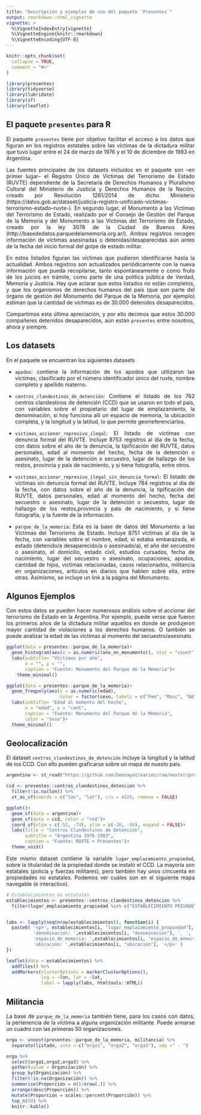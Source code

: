 ```yaml
---
title: "Descripción y ejemplos de uso del paquete `Presentes`"
output: rmarkdown::html_vignette
vignette: >
  %\VignetteIndexEntry{vignette}
  %\VignetteEngine{knitr::rmarkdown}
  %\VignetteEncoding{UTF-8}
---
```


```r
knitr::opts_chunk$set(
  collapse = TRUE,
  comment = "#>"
)
```

```r
library(presentes)
library(tidyverse)
library(lubridate)
library(sf)
library(leaflet)
```
<style>
body {
text-align: justify}
</style>

## El paquete `presentes` para R

El paquete `presentes` tiene por objetivo facilitar el acceso a los datos que figuran en los registros estatales sobre las víctimas de la dictadura militar que tuvo lugar entre el 24 de marzo de 1976 y el 10 de diciembre de 1983 en Argentina. 

Las fuentes principales de los datasets incluidos en el paquete son --en primer lugar-- el Registro Único de Víctimas del Terrorismo de Estado (RUVTE) dependiente de la Secretaría de Derechos Humanos y Pluralismo Cultural del Ministerio de Justicia y Derechos Humanos de la Nación, creado por Resolución 1261/2014 de dicho Ministerio (https://datos.gob.ar/dataset/justicia-registro-unificado-victimas-terrorismo-estado--ruvte-). En segundo lugar, el Monumento a las Víctimas del Terrorismo de Estado, realizado por el Consejo de Gestión del Parque de la Memoria y del Monumento a las Víctimas del Terrorismo de Estado, creado por la ley 3078 de la Ciudad de Buenos Aires (http://basededatos.parquedelamemoria.org.ar/). Ambos registros recogen información de víctimas asesinadas o detenidas/desaparecidas aún antes de la fecha del inicio formal del golpe de estado militar. 

En estos listados figuran las víctimas que pudieron identificarse hasta la actualidad. Ambos registros son actualizados periódicamente con la nueva información que pueda recopilarse, tanto espontáneamente o como fruto de los juicios en trámite, como parte de una política pública de Verdad, Memoria y Justicia. Hay que aclarar que estos listados no están completos, y que los organismos de derechos humanos del país (que son parte del órgano de gestión del Monumento del Parque de la Memoria, por ejemplo) estiman que la cantidad de víctimas es de 30.000 detenidos desaparecidos. 

Compartimos esta última apreciación, y por ello decimos que estos 30.000 compañeres detenidos desaparecidos, aún están `presentes` entre nosotros, ahora y siempre.


## Los datasets

En el paquete se encuentran los siguientes datasets

- `apodos`: contiene la información de los apodos que utilizaron las víctimas, clasificado por el número identificador único del ruvte, nombre completo y apellido materno.

- `centros_clandestinos_de_detención`: Contiene el listado de los 762 centros clandestinos de detención (CCD) que se usaron en todo el país, con variables sobre el propietario del lugar de emplazamiento, la denominación, si hoy funciona allí un espacio de memoria, la ubicación completa, y la longitud y la latitud, lo que permite georreferenciarlos.

- `victimas_accionar_represivo_ilegal`: El listado de víctimas con denuncia formal del RUVTE. Incluye 8753 registros al día de la fecha, con datos sobre el año de la denuncia, la tipificación del RUVTE, datos personales, edad al momento del hecho, fecha de la detención o asesinato, lugar de la detención o secuestro, lugar de hallazgo de los restos, provincia y país de nacimiento, y si tiene fotografía, entre otros.

- `victimas_accionar_represivo_ilegal_sin_denuncia_formal`: El listado de víctimas sin denuncia formal del RUVTE. Incluye 784 registros al día de la fecha, con datos sobre el año de la denuncia, la tipificación del RUVTE, datos personales, edad al momento del hecho, fecha del secuestro o asesinato, lugar de la detención o secuestro, lugar de hallazgo de los restos,provincia y país de nacimiento, y si tiene fotografía, y la fuente de la información.

- `parque_de_la_memoria`: Esta es la base de datos del Monumento a las Víctimas del Terrorismo de Estado. Incluye 8751 víctimas al día de la fecha, con variables sobre el nombre, edad, si estaba embarazada, el estado (detenido/a desaparecido/a o asesinado/a), el año del secuestro o asesinato, el domicilio, estado civil, estudios cursados, fecha de nacimiento, lugar del secuestro o asesinato, ocupaciones, apodos, cantidad de hijos, victimas relacionadas, casos relacionados, militancia en organizaciones, artículos en diarios que hablen sobre ella, entre otras. Asimismo, se incluye un link a la página del Monumento.

## Algunos Ejemplos

Con estos datos se pueden hacer numerosos análisis sobre el accionar del terrorismo de Estado en la Argentina. Por ejemplo, puede verse que fueron los primeros años de la dictadura militar aquellos en donde se produjeron mayor cantidad de violaciones a los derechos humanos. O también se puede analizar la edad de las víctimas al momento del secuestro/asesinato.

```r
ggplot(data = presentes::parque_de_la_memoria)+
  geom_histogram(aes(x = as.numeric(ano_en_monumento)), stat = "count")+
  labs(subtitle= "Víctimas por año",
       x = "", y = "",
       caption = "Fuente: Monumento del Parque de la Memoria")+
    theme_minimal()

ggplot(data = presentes::parque_de_la_memoria)+
  geom_freqpoly(aes(x = as.numeric(edad), 
                    color = factor(sexo, labels = c("Fem", "Masc", "NA"))), stat = "count", size = 1)+
  labs(subtitle= "Edad al momento del hecho",
       x = "edad", y = "cant",
       caption = "Fuente: Monumento del Parque de la Memoria",
       color = "Sexo")+
  theme_minimal()

```

## Geolocalización

El dataset `centros_clandestinos_de_detención` incluye la longitud y la latitud de los CCD. Con ello pueden graficarse sobre un mapa de nuesto país.

```r
argentina <- st_read("https://github.com/Demzayat/varios/raw/master/provinciasND.geojson")

ccd <- presentes::centros_clandestinos_detencion %>% 
  filter(!is.na(lon)) %>% 
  st_as_sf(coords = c("lon", "lat"), crs = 4326, remove = FALSE)

ggplot()+
  geom_sf(data = argentina)+
  geom_sf(data = ccd, color = "red")+
  coord_sf(xlim = c(-52, -74), ylim = c(-20, -56), expand = FALSE)+
  labs(title = "Centros Clandestinos de Detención",
       subtitle = "Argentina 1976-1983",
       caption = "Fuente: RUVTE + Presentes")+
  theme_void()
```

Este mismo dataset contiene la variable `lugar_emplazamiento_propiedad`, sobre la titularidad de la propiedad donde se instaló el CCD. La mayoría son estatales (policía y fuerzas militares), pero también hay unos cincuenta en propiedades no estatales. Podemos ver cuáles son en el siguiente mapa navegable (e interactivo).

```r
# Establecimientos no estatales
establecimientos <- presentes::centros_clandestinos_detencion %>% 
  filter(lugar_emplazamiento_propiedad %in% c("ESTABLECIMIENTO PRIVADO","PARTICULAR (VIVIENDA O SIMILAR)","SIN ESTABLECER PROPIEDAD","EJÉRCITO / ESTABLECIMIENTO PRIVADO","PARTICULAR (LOCAL)"))


labs <- lapply(seq(nrow(establecimientos)), function(i) {
  paste0( '<p>', establecimientos[i, "lugar_emplazamiento_propiedad"], '<p></p>', 
          'denominacion: ',establecimientos[i, "denominacion"], ', ', 
          'espacio_de_memoria: ',establecimientos[i, "espacio_de_memoria"],'</p><p>', 
          'ubicacion: ',establecimientos[i, "ubicacion"], '</p>' ) 
})

leaflet(data = establecimientos) %>% 
  addTiles() %>% 
  addMarkers(clusterOptions = markerClusterOptions(),
             lng = ~lon, lat = ~lat, 
             label = lapply(labs, htmltools::HTML))
```

## Militancia

La base de `parque_de_la_memoria` también tiene, para los casos con datos, la pertenencia de la víctima a alguna organización militante. Puede armarse un cuadro con las primeras 50 organizaciones.

```r
orga <- unnest(presentes::parque_de_la_memoria, militancia) %>% 
  separate(listado, into = c("orga1", "orga2", "orga3"), sep =" - ")

orga %>% 
  select(orga1,orga2,orga3) %>% 
  gather(value = Organización) %>% 
  group_by(Organización) %>%
  filter(!is.na(Organización)) %>% 
  summarise(Proporción = n()/nrow(.)) %>%
  arrange(desc(Proporción)) %>% 
  mutate(Proporción = scales::percent(Proporción)) %>% 
  top_n(50) %>% 
  knitr::kable()

```

